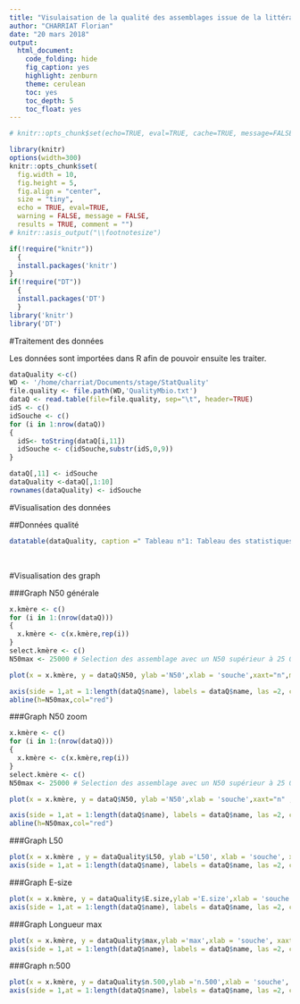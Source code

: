 ```yaml
---
title: "Visulaisation de la qualité des assemblages issue de la littérature"
author: "CHARRIAT Florian"
date: "20 mars 2018"
output:
  html_document:
    code_folding: hide
    fig_caption: yes
    highlight: zenburn
    theme: cerulean
    toc: yes
    toc_depth: 5
    toc_float: yes
---
```

```r
# knitr::opts_chunk$set(echo=TRUE, eval=TRUE, cache=TRUE, message=FALSE, warning=FALSE, comment="")

library(knitr)
options(width=300)
knitr::opts_chunk$set(
  fig.width = 10, 
  fig.height = 5, 
  fig.align = "center", 
  size = "tiny", 
  echo = TRUE, eval=TRUE, 
  warning = FALSE, message = FALSE, 
  results = TRUE, comment = "")
# knitr::asis_output("\\footnotesize")

```


```r
if(!require("knitr"))
  {
  install.packages('knitr')
}
if(!require("DT"))
  {
  install.packages('DT')
  }
library('knitr')
library('DT')
```


#Traitement des données

<p style="text-align:justify";>Les données sont importées dans R afin de pouvoir ensuite les traiter.</p>
```r
dataQuality <-c()
WD <- '/home/charriat/Documents/stage/StatQuality'
file.quality <- file.path(WD,'QualityMbio.txt')
dataQ <- read.table(file=file.quality, sep="\t", header=TRUE)
idS <- c()
idSouche <- c()
for (i in 1:nrow(dataQ))
{
  idS<- toString(dataQ[i,11])
  idSouche <- c(idSouche,substr(idS,0,9))
}

dataQ[,11] <- idSouche
dataQuality <-dataQ[,1:10]
rownames(dataQuality) <- idSouche
```


#Visualisation des données


##Données qualité 
```R
datatable(dataQuality, caption =" Tableau n°1: Tableau des statistiques de qualité de tous les assemblages",colnames = c('Id', colnames(dataQuality)),extensions = 'Buttons', options = list(dom = 'Blfrtip',buttons = c('copy', 'csv', 'excel', 'pdf', 'print'))) 
```

&nbsp;


#Visualisation des graph

###Graph N50 générale

```r
x.kmère <- c()
for (i in 1:(nrow(dataQ)))
{
  x.kmère <- c(x.kmère,rep(i))
}
select.kmère <- c()
N50max <- 25000 # Selection des assemblage avec un N50 supérieur à 25 000

plot(x = x.kmère, y = dataQ$N50, ylab ='N50',xlab = 'souche',xaxt="n",main ='Graphique n°1 : Assemblage de chaque souche en fonction du N50', cex = 0.3)

axis(side = 1,at = 1:length(dataQ$name), labels = dataQ$name, las =2, cex.axis = 0.6)
abline(h=N50max,col="red")
```

###Graph N50 zoom

```r
x.kmère <- c()
for (i in 1:(nrow(dataQ)))
{
  x.kmère <- c(x.kmère,rep(i))
}
select.kmère <- c()
N50max <- 25000 # Selection des assemblage avec un N50 supérieur à 25 000

plot(x = x.kmère, y = dataQ$N50, ylab ='N50',xlab = 'souche',xaxt="n" ,ylim=c(100,250000) ,main ='Graphique n°1 : Assemblage de chaque souche en fonction du N50', cex = 0.3)

axis(side = 1,at = 1:length(dataQ$name), labels = dataQ$name, las =2, cex.axis = 0.6)
abline(h=N50max,col="red")
```

###Graph L50
```r
plot(x = x.kmère , y = dataQuality$L50, ylab ='L50', xlab = 'souche', xaxt="n" , main ='Graphique n°2 : Assemblage de chaque souche en fonction du L50', cex = 0.1)
axis(side = 1,at = 1:length(dataQ$name), labels = dataQ$name, las =2, cex.axis = 0.6)

```

###Graph E-size
```r
plot(x = x.kmère, y = dataQuality$E.size,ylab ='E.size',xlab = 'souche',xaxt="n", main ="Graphique n°3 : Assemblage de chaque souche en fonction de l'E-size", cex = 0.3)
axis(side = 1,at = 1:length(dataQ$name), labels = dataQ$name, las =2, cex.axis = 0.6)

```

###Graph Longueur max
```r
plot(x = x.kmère, y = dataQuality$max,ylab ='max',xlab = 'souche', xaxt="n" , main ='Graphique n°4 : Assemblage de chaque souche en fonction de la longueur max des contigs', cex = 0.3)
axis(side = 1,at = 1:length(dataQ$name), labels = dataQ$name, las =2, cex.axis = 0.6)


```

###Graph n:500
```r
plot(x = x.kmère, y = dataQuality$n.500,ylab ='n.500',xlab = 'souche', xaxt="n" , main ='Graphique n°5 : Assemblage de chaque souche en fonction du nombre de contigs supérieur à 500', cex = 0.3)
axis(side = 1,at = 1:length(dataQ$name), labels = dataQ$name, las =2, cex.axis = 0.6)


```
